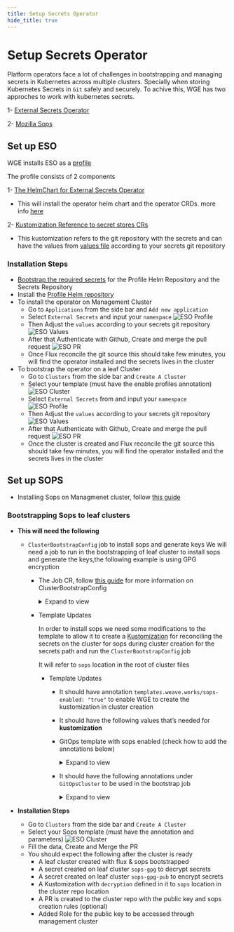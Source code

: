 ```yaml
---
title: Setup Secrets Operator
hide_title: true
---
```



# Setup Secrets Operator

Platform operators face a lot of challenges in bootstrapping and managing secrets in Kubernetes across multiple clusters. 
Specially when storing Kubernetes Secrets in `Git` safely and securely.
To achive this, WGE has two approches to work with kubernetes secrets.

1- [External Secrets Operator](https://external-secrets.io/v0.8.1/)

2- [Mozilla Sops](https://fluxcd.io/flux/guides/mozilla-sops/)

## Set up ESO

WGE installs ESO as a [profile](https://github.com/weaveworks/profiles-catalog/tree/main/charts/external-secrets)

The profile consists of 2 components

1- [The HelmChart for External Secrets Operator](https://github.com/weaveworks/profiles-catalog/blob/main/charts/external-secrets/Chart.yaml)  
- This will install the operator helm chart and the operator CRDs. more info [here](https://external-secrets.io/v0.8.1/examples/gitops-using-fluxcd/)

2- [Kustomization Reference to secret stores CRs](https://github.com/weaveworks/profiles-catalog/blob/main/charts/external-secrets/templates/secret-stores-kustomization.yaml)

- This kustomization refers to the git repository with the secrets and can have the values from [values file](https://github.com/weaveworks/profiles-catalog/blob/main/charts/external-secrets/values.yaml) according to your secrets git repository

### Installation Steps

- [Bootstrap the required secrets](/secrets/bootstraping-secrets.mdx) for the Profile Helm Repository and the Secrets Repository
- Install the [Profile Helm repository](https://docs.gitops.weave.works/docs/gitops-templates/cli/#profiles)
- To install the operator on Management Cluster
    - Go to `Applications` from the side bar and `Add new application`
    - Select `External Secrets` and input your `namespace`
        ![ESO Profile](./imgs/eso1.jpg)
    - Then Adjust the `values` according to your secrets git repository
        ![ESO Values](./imgs/eso2.jpg)
    - After that Authenticate with Github, Create and merge the pull request
        ![ESO PR](./imgs/eso3.jpg)
    - Once Flux reconcile the git source this should take few minutes, you will find the operator installed and the secrets lives in the cluster
- To bootstrap the operator on a leaf Cluster
    - Go to `Clusters` from the side bar and `Create A Cluster`
    - Select your template (must have the enable profiles annotation)
        ![ESO Cluster](./imgs/eso5.jpg)
    - Select `External Secrets` from and input your `namespace`
        ![ESO Profile](./imgs/eso4.jpg)
    - Then Adjust the `values` according to your secrets git repository
        ![ESO Values](./imgs/eso2.jpg)
    - After that Authenticate with Github, Create and merge the pull request
        ![ESO PR](./imgs/eso3.jpg)
    - Once the cluster is created and Flux reconcile the git source this should take few minutes, you will find the operator installed and the secrets lives in the cluster


## Set up SOPS

- Installing Sops on Managmenet cluster, follow [this guide](/secrets/setup-sops.mdx)

### Bootstrapping Sops to leaf clusters


- **This will need the following**
    - `ClusterBootstrapConfig` job to install sops and generate keys
        We will need a job to run in the bootstrapping of leaf cluster to install sops and generate the keys,the following example is using GPG encryption
        
        - The Job CR, follow [this guide](/cluster-management/getting-started/#add-a-cluster-bootstrap-config) for more information on ClusterBootstrapConfig

            <details><summary>Expand to view </summary>
                <CodeBlock
                title="clusters/management/capi/boostrap/sops-bootstrap-job.yaml"
                className="language-yaml"
                >
                    {SopsBootstrapJob}
                </CodeBlock>
            </details>

        - Template Updates

            In order to install sops we need some modifications to the template to allow it to create a [Kustomization](https://fluxcd.io/flux/guides/mozilla-sops/#configure-in-cluster-secrets-decryption) for reconciling the secrets on the cluster for sops during cluster creation for the secrets path and run the `ClusterBootstrapConfig` job

            It will refer to `sops` location in the root of cluster files

            - Template Updates
                - It should have annotation `templates.weave.works/sops-enabled: "true"` to enable WGE to create the kustomization in cluster creation
                - It should have the following values that’s needed for **kustomization**

                - GitOps template with sops enabled (check how to add the annotations below)

                    <details><summary>Expand to view </summary>
                        <CodeBlock
                        title="clusters/management/capi/boostrap/template.yaml"
                        className="language-yaml"
                        >
                        {TemplateParams}
                        </CodeBlock>
                    </details>

                - It should have the following annotations under `GitOpsCluster` to be used in the bootstrap job

                    <details><summary>Expand to view </summary>
                        <CodeBlock
                        title="clusters/management/capi/boostrap/template.yaml"
                        className="language-yaml"
                        >
                        {TemplateAnnotations}
                        </CodeBlock>
                    </details>

- **Installation Steps**
    - Go to `Clusters` from the side bar and `Create A Cluster`
    - Select your Sops template (must have the annotation and parameters)
        ![ESO Cluster](./imgs/sops1.jpg)
    - Fill the data, Create and Merge the PR
    - You should expect the following after the cluster is ready
      - A leaf cluster created with flux & sops bootstrapped
      - A secret created on leaf cluster `sops-gpg` to decrypt secrets
      - A secret created on leaf cluster `sops-gpg-pub` to encrypt secrets
      - A Kustomization with `decryption` defined in it to `sops` location in the cluster repo location
      - A PR is created to the cluster repo with the public key and sops creation rules (optional)
      - Added Role for the public key to be accessed through management cluster
